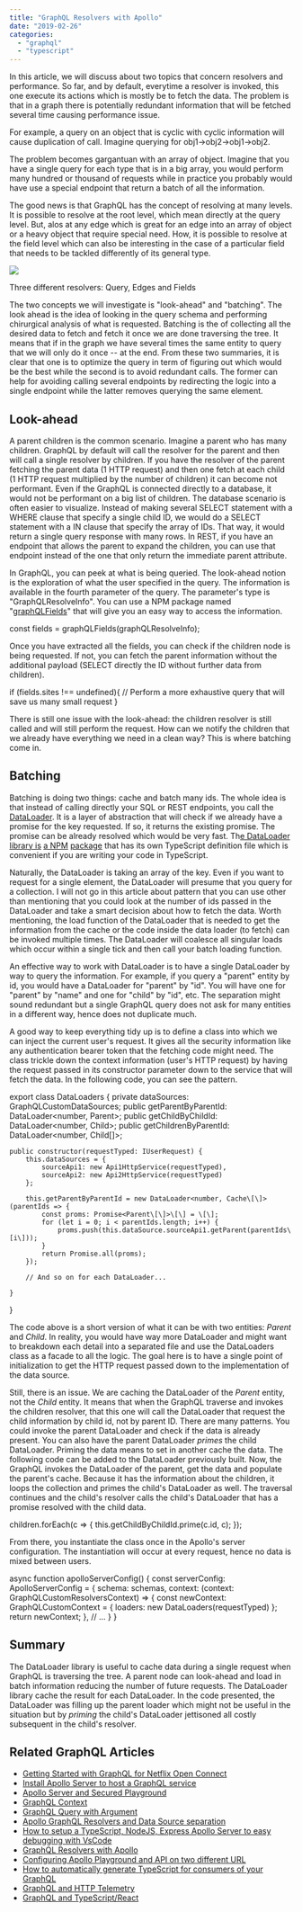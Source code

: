 ```yaml
---
title: "GraphQL Resolvers with Apollo"
date: "2019-02-26"
categories: 
  - "graphql"
  - "typescript"
---
```


In this article, we will discuss about two topics that concern resolvers and performance. So far, and by default, everytime a resolver is invoked, this one execute its actions which is mostly be to fetch the data. The problem is that in a graph there is potentially redundant information that will be fetched several time causing performance issue.

For example, a query on an object that is cyclic with cyclic information will cause duplication of call. Imagine querying for obj1->obj2->obj1->obj2.

The problem becomes gargantuan with an array of object. Imagine that you have a single query for each type that is in a big array, you would perform many hundred or thousand of requests while in practice you probably would have use a special endpoint that return a batch of all the information.

The good news is that GraphQL has the concept of resolving at many levels. It is possible to resolve at the root level, which mean directly at the query level. But, alos at any edge which is great for an edge into an array of object or a heavy object that require special need. How, it is possible to resolve at the field level which can also be interesting in the case of a particular field that needs to be tackled differently of its general type.

![](https://patrickdesjardins.com/blog/wp-content/uploads/2018/12/GraphQLServers-NodesAndVertices-1.png)

Three different resolvers: Query, Edges and Fields  
  

The two concepts we will investigate is "look-ahead" and "batching". The look ahead is the idea of looking in the query schema and performing chirurgical analysis of what is requested. Batching is the of collecting all the desired data to fetch and fetch it once we are done traversing the tree. It means that if in the graph we have several times the same entity to query that we will only do it once -- at the end. From these two summaries, it is clear that one is to optimize the query in term of figuring out which would be the best while the second is to avoid redundant calls. The former can help for avoiding calling several endpoints by redirecting the logic into a single endpoint while the latter removes querying the same element.

## Look-ahead

A parent children is the common scenario. Imagine a parent who has many children. GraphQL by default will call the resolver for the parent and then will call a single resolver by children. If you have the resolver of the parent fetching the parent data (1 HTTP request) and then one fetch at each child (1 HTTP request multiplied by the number of children) it can become not performant. Even if the GraphQL is connected directly to a database, it would not be performant on a big list of children. The database scenario is often easier to visualize. Instead of making several SELECT statement with a WHERE clause that specify a single child ID, we would do a SELECT statement with a IN clause that specify the array of IDs. That way, it would return a single query response with many rows. In REST, if you have an endpoint that allows the parent to expand the children, you can use that endpoint instead of the one that only return the immediate parent attribute.

In GraphQL, you can peek at what is being queried. The look-ahead notion is the exploration of what the user specified in the query. The information is available in the fourth parameter of the query. The parameter's type is "GraphQLResolveInfo". You can use a NPM package named "[graphQLFields](https://www.npmjs.com/package/graphql-fields)" that will give you an easy way to access the information.

const fields = graphQLFields(graphQLResolveInfo);

Once you have extracted all the fields, you can check if the children node is being requested. If not, you can fetch the parent information without the additional payload (SELECT directly the ID without further data from children).

 if (fields.sites !== undefined){
    // Perform a more exhaustive query that will save us many small request
}

There is still one issue with the look-ahead: the children resolver is still called and will still perform the request. How can we notify the children that we already have everything we need in a clean way? This is where batching come in.

## Batching

Batching is doing two things: cache and batch many ids. The whole idea is that instead of calling directly your SQL or REST endpoints, you call the [DataLoader](https://github.com/facebook/dataloader). It is a layer of abstraction that will check if we already have a promise for the key requested. If so, it returns the existing promise. The promise can be already resolved which would be very fast. Th[e DataLoader library is](https://github.com/facebook/dataloader) [a NPM](https://github.com/facebook/dataloader) [package](https://github.com/facebook/dataloader) that has its own TypeScript definition file which is convenient if you are writing your code in TypeScript.

Naturally, the DataLoader is taking an array of the key. Even if you want to request for a single element, the DataLoader will presume that you query for a collection. I will not go in this article about pattern that you can use other than mentioning that you could look at the number of ids passed in the DataLoader and take a smart decision about how to fetch the data. Worth mentioning, the load function of the DataLoader that is needed to get the information from the cache or the code inside the data loader (to fetch) can be invoked multiple times. The DataLoader will coalesce all singular loads which occur within a single tick and then call your batch loading function.

An effective way to work with DataLoader is to have a single DataLoader by way to query the information. For example, if you query a "parent" entity by id, you would have a DataLoader for "parent" by "id". You will have one for "parent" by "name" and one for "child" by "id", etc. The separation might sound redundant but a single GraphQL query does not ask for many entities in a different way, hence does not duplicate much.

A good way to keep everything tidy up is to define a class into which we can inject the current user's request. It gives all the security information like any authentication bearer token that the fetching code might need. The class trickle down the context information (user's HTTP request) by having the request passed in its constructor parameter down to the service that will fetch the data. In the following code, you can see the pattern.

export class DataLoaders {
    private dataSources: GraphQLCustomDataSources;
    public getParentByParentId: DataLoader<number, Parent>;
    public getChildByChildId: DataLoader<number, Child>;
    public getChildrenByParentId: DataLoader<number, Child\[\]>;

    public constructor(requestTyped: IUserRequest) {
        this.dataSources = {
            sourceApi1: new Api1HttpService(requestTyped),
            sourceApi2: new Api2HttpService(requestTyped)
        };

        this.getParentByParentId = new DataLoader<number, Cache\[\]>(parentIds => {
            const proms: Promise<Parent\[\]>\[\] = \[\];
            for (let i = 0; i < parentIds.length; i++) {
                proms.push(this.dataSource.sourceApi1.getParent(parentIds\[i\]));
            }
            return Promise.all(proms);
        });

        // And so on for each DataLoader...

    }
}

The code above is a short version of what it can be with two entities: _Parent_ and _Child_. In reality, you would have way more DataLoader and might want to breakdown each detail into a separated file and use the DataLoaders class as a facade to all the logic. The goal here is to have a single point of initialization to get the HTTP request passed down to the implementation of the data source.

Still, there is an issue. We are caching the DataLoader of the _Parent_ entity, not the _Child_ entity. It means that when the GraphQL traverse and invokes the children resolver, that this one will call the DataLoader that request the child information by child id, not by parent ID. There are many patterns. You could invoke the parent DataLoader and check if the data is already present. You can also have the parent DataLoader _primes_ the child DataLoader. Priming the data means to set in another cache the data. The following code can be added to the DataLoader previously built. Now, the GraphQL invokes the DataLoader of the parent, get the data and populate the parent's cache. Because it has the information about the children, it loops the collection and primes the child's DataLoader as well. The traversal continues and the child's resolver calls the child's DataLoader that has a promise resolved with the child data.

children.forEach(c => {
      this.getChildByChildId.prime(c.id, c);
});

From there, you instantiate the class once in the Apollo's server configuration. The instantiation will occur at every request, hence no data is mixed between users.

async function apolloServerConfig() {
    const serverConfig: ApolloServerConfig = {
        schema: schemas,
        context: (context: GraphQLCustomResolversContext) => {
             const newContext: GraphQLCustomContext = {
                loaders: new DataLoaders(requestTyped)
            };
            return newContext;
        },
    // ...
    }
}

## Summary

The DataLoader library is useful to cache data during a single request when GraphQL is traversing the tree. A parent node can look-ahead and load in batch information reducing the number of future requests. The DataLoader library cache the result for each DataLoader. In the code presented, the DataLoader was filling up the parent loader which might not be useful in the situation but by _priming_ the child's DataLoader jettisoned all costly subsequent in the child's resolver.

## Related GraphQL Articles

- [Getting Started with GraphQL for Netflix Open Connect](https://patrickdesjardins.com/blog/getting-started-with-graphql-for-netflix-open-connect)
- [Install Apollo Server to host a GraphQL service](https://patrickdesjardins.com/blog/install-apollo-server-to-host-a-graphql-service)
- [Apollo Server and Secured Playground](https://patrickdesjardins.com/blog/apollo-server-and-secured-playground)
- [GraphQL Context](https://patrickdesjardins.com/blog/graphql-context)
- [GraphQL Query with Argument](https://patrickdesjardins.com/blog/graphql-query-with-argument)
- [Apollo GraphQL Resolvers and Data Source separation](https://patrickdesjardins.com/blog/apollo-graphql-resolvers-and-data-source-separation)
- [How to setup a TypeScript, NodeJS, Express Apollo Server to easy debugging with VsCode](https://patrickdesjardins.com/blog/how-to-setup-a-typescript-nodejs-express-apollo-server-to-easy-debugging-with-vscode)
- [GraphQL Resolvers with Apollo](https://patrickdesjardins.com/blog/graphql-resolvers-with-apollo)
- [Configuring Apollo Playground and API on two different URL](https://patrickdesjardins.com/blog/configuring-apollo-playground-and-api-on-two-different-url)
- [How to automatically generate TypeScript for consumers of your GraphQL](https://patrickdesjardins.com/blog/how-to-automatically-generate-typescript-for-consumer-of-your-graphql)
- [GraphQL and HTTP Telemetry](https://patrickdesjardins.com/blog/graphql-extension-to-collect-http-and-resolvers-telemetry)
- [GraphQL and TypeScript/React](https://patrickdesjardins.com/blog/how-to-consume-graphql-in-typescript-and-react)
